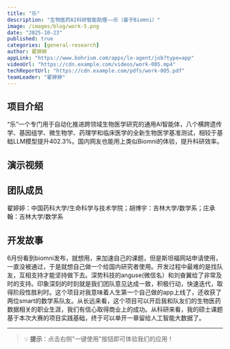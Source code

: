 ```yaml
---
title: "乐"
description: "生物医药AI科研智能助理——乐（基于Biomni）"
image: /images/blog/work-5.png
date: "2025-10-23"
published: true
categories: [general-research]
author: 翟婷婷
appLink: "https://www.bohrium.com/apps/le-agent/job?type=app"
videoUrl: "https://cdn.example.com/videos/work-005.mp4"
techReportUrl: "https://cdn.example.com/pdfs/work-005.pdf"
teamLeader: "翟婷婷"
---
```


## 项目介绍

“乐”一个专门用于自动化推进跨领域生物医学研究的通用AI智能体，八个横跨遗传学、基因组学、微生物学、药理学和临床医学的全新生物医学基准测试，相较于基础LLM模型提升402.3%。国内网友也能用上类似Biomni的体验，提升科研效率。

## 演示视频

<VideoPlayer
  src="https://cdn.example.com/videos/work-005.mp4"
  poster="/images/blog/work-5.png"
/>

## 团队成员

翟婷婷：中国药科大学/生命科学与技术学院；胡博宇：吉林大学/数学系；庄承翰：吉林大学/数学系

## 开发故事

6月份看到biomni发布，就想用，来加速自己的课题，但是斯坦福网站申请使用，一直没被通过，于是就想自己做一个给国内研究者使用。开发过程中最难的是找队友，互相支持才能坚持做下去。深势科技的anguse(微信名）和刘奋翼给了非常及时的支持。印象深刻的时刻就是我们团队意见达成一致，积极行动，快速迭代，取得阶段性胜利时。这个项目对我意味着人生第一个自己做的app上线了，还收获了两位smart的数学系队友。从长远来看，这个项目可以开启我和队友们的生物医药数据相关的职业生涯，我们有信心取得商业上的成功。从科研来看，我的硕士课题基于本次大赛的项目实践基础，终于可以单开一章留给人工智能大数据了。

---

> 💡 **提示**：点击右侧"一键使用"按钮即可体验我们的应用！
